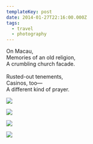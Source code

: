 ```yaml
---
templateKey: post
date: 2014-01-27T22:16:00.000Z
tags:
  - travel
  - photography
---
```

On Macau,<br/>
Memories of an old religion,<br/>
A crumbling church facade.<br/><br/>
Rusted-out tenements,<br/>
Casinos, too—<br/>
A different kind of prayer.

![](../../assets/photos/20140127-IMG_3186.jpg)

![](../../assets/photos/20140127-IMG_3202.jpg)

![](../../assets/photos/20140127-IMG_3215.jpg)

![](../../assets/photos/20140127-IMG_3236.jpg)